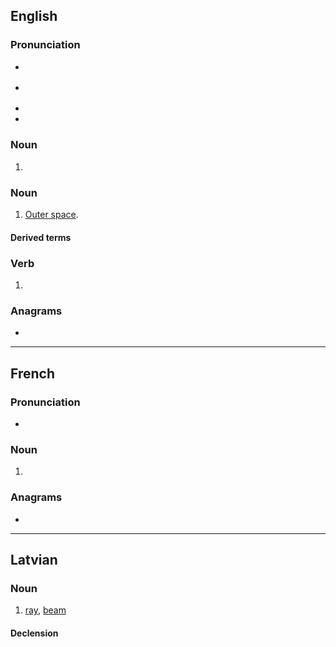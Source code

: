 {{also|Stars}}
==English==

===Pronunciation===
* {{a|GA}} {{IPA|en|/stɑɹz/}}
* {{a|RP}} {{IPA|en|/stɑːz/}}
* {{audio|en|en-us-stars.ogg|Audio (US)}}
* {{rhymes|en|ɑː(ɹ)z|s=1}}

===Noun===
{{head|en|noun form}}

# {{plural of|en|star}}

===Noun===
{{en-plural noun}}

# {{lb|en|with "the"}} [[outer space|Outer space]].

====Derived terms====
{{col3|en
|shoot for the stars
|stars and bars
|stars in their eyes
|stars snd stripes
|written in the stars
}}

===Verb===
{{head|en|verb form}}

# {{en-third-person singular of|star}}

===Anagrams===
* {{anagrams|en|a=arsst|sarts|trass|tsars}}

----

==French==

===Pronunciation===
* {{audio|fr|LL-Q150 (fra)-Lyokoï-stars.wav|Audio}}

===Noun===
{{head|fr|noun form|g=f}}

# {{plural of|fr|star}}

===Anagrams===
* {{l|fr|tsars}}

----

==Latvian==
{{wikipedia|lang=lv}}

===Noun===
{{lv-noun|m|1st}}

# [[ray]], [[beam]]

====Declension====
{{lv-decl-noun|star|s|1st}}